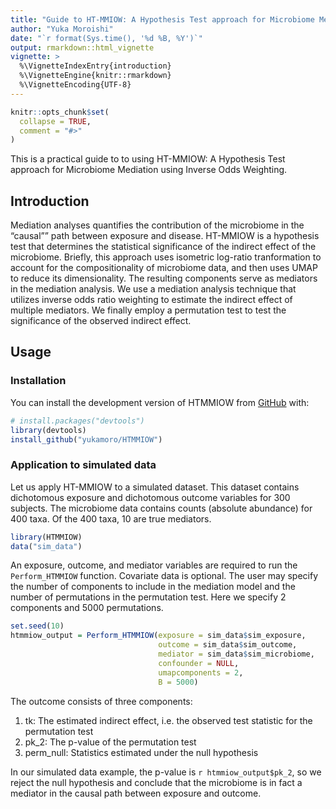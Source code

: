 ```yaml
---
title: "Guide to HT-MMIOW: A Hypothesis Test approach for Microbiome Mediation using Inverse Odds Weighting"
author: "Yuka Moroishi"
date: "`r format(Sys.time(), '%d %B, %Y')`"
output: rmarkdown::html_vignette
vignette: >
  %\VignetteIndexEntry{introduction}
  %\VignetteEngine{knitr::rmarkdown}
  %\VignetteEncoding{UTF-8}
---
```


```r
knitr::opts_chunk$set(
  collapse = TRUE,
  comment = "#>"
)
```

This is a practical guide to to using HT-MMIOW: A Hypothesis Test approach for Microbiome Mediation using Inverse Odds Weighting. 


## Introduction

Mediation analyses quantifies the contribution of the microbiome in the "causal"" path between exposure and disease.
HT-MMIOW is a hypothesis test that determines the statistical significance of the indirect effect of the microbiome. 
Briefly, this approach uses isometric log-ratio tranformation to account for the compositionality of microbiome data, 
and then uses UMAP to reduce its dimensionality. The resulting components serve as mediators in the mediation analysis. 
We use a mediation analysis technique that utilizes inverse odds ratio weighting to estimate the indirect effect of
multiple mediators. We finally employ a permutation test to test the significance of the observed indirect effect. 


## Usage

### Installation

You can install the development version of HTMMIOW from [GitHub](https://github.com/) with:

```r
# install.packages("devtools")
library(devtools)
install_github("yukamoro/HTMMIOW")
```

### Application to simulated data

Let us apply HT-MMIOW to a simulated dataset. This dataset contains dichotomous exposure and dichotomous outcome 
variables for 300 subjects. The microbiome data contains counts (absolute abundance) for 400 taxa. Of the 400 taxa, 
10 are true mediators. 

```r
library(HTMMIOW)
data("sim_data")
```

An exposure, outcome, and mediator variables are required to run the `Perform_HTMMIOW` function.
Covariate data is optional. The user may specify the number of components to include in the mediation model 
and the number of permutations in the permutation test. Here we specify 2 components and 5000 permutations. 


```r
set.seed(10)
htmmiow_output = Perform_HTMMIOW(exposure = sim_data$sim_exposure,
                                 outcome = sim_data$sim_outcome,
                                 mediator = sim_data$sim_microbiome,
                                 confounder = NULL,
                                 umapcomponents = 2,
                                 B = 5000)

```

The outcome consists of three components: 

1) tk: The estimated indirect effect, i.e. the observed test statistic for the permutation test
2) pk_2: The p-value of the permutation test
3) perm_null: Statistics estimated under the null hypothesis

In our simulated data example, the p-value is `r htmmiow_output$pk_2`, so we reject the null hypothesis and 
conclude that the microbiome is in fact a mediator in the causal path between exposure and outcome. 




